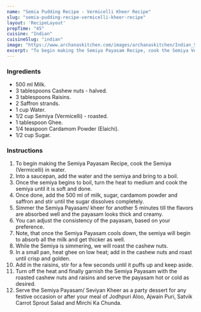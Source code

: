 ---
name: "Semia Pudding Recipe - Vermicelli Kheer Recipe"
slug: "semia-pudding-recipe-vermicelli-kheer-recipe"
layout: 'RecipeLayout'
prepTime: "45"
cuisine: "Indian"
cuisineSlug: "indian"
image: "https://www.archanaskitchen.com/images/archanaskitchen/Indian_Sweets_Mithai/Semiya_Payasam_Kheer_Recipe_Indian_dessert_recipes-1_1600.jpg"
excerpt: "To begin making the Semiya Payasam Recipe, cook the Semiya Vermicelli in water"
---

### Ingredients

- 500 ml Milk.
- 3 tablespoons Cashew nuts - halved.
- 3 tablespoons Raisins.
- 2 Saffron strands.
- 1 cup Water.
- 1/2 cup Semiya (Vermicelli) - roasted.
- 1 tablespoon Ghee.
- 1/4 teaspoon Cardamom Powder (Elaichi).
- 1/2 cup Sugar.

### Instructions

1. To begin making the Semiya Payasam Recipe, cook the Semiya (Vermicelli) in water.
1. Into a saucepan, add the water and the semiya and bring to a boil.
1. Once the semiya begins to boil, turn the heat to medium and cook the semiya until it is soft and done.
1. Once done, add the 500 ml of milk, sugar, cardamom powder and saffron and stir until the sugar dissolves completely.
1. Simmer the Semiya Payasam/ kheer for another 5 minutes till the flavors are  absorbed well and the payasam looks thick and creamy.
1.  You can adjust the consistency of the payasam, based on your preference.
1. Note, that once the Semiya Payasam cools down, the semiya will begin to absorb all the milk and get thicker as well.
1. While the Semiya is simmering, we will roast the cashew nuts.
1. In a small pan, heat ghee on low heat; add in the cashew nuts and roast until crisp and golden.
1. Add in the raisins, stir for a few seconds until it puffs up and keep aside.
1. Turn off the heat and finally garnish the Semiya Payasam with the roasted cashew nuts and raisins and serve the payasam hot or cold as desired.
1. Serve the Semiya Payasam/ Seviyan Kheer as a party dessert for any festive occasion or after your meal of Jodhpuri Aloo, Ajwain Puri, Satvik Carrot Sprout Salad and Mirchi Ka Chunda.
